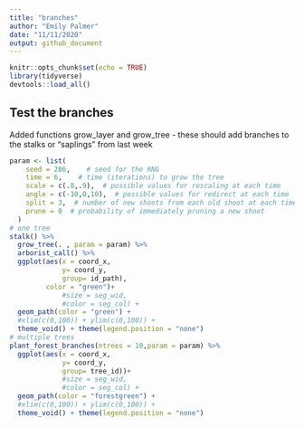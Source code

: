 ```yaml
---
title: "branches"
author: "Emily Palmer"
date: "11/11/2020"
output: github_document
---
```


```r
knitr::opts_chunk$set(echo = TRUE)
library(tidyverse)
devtools::load_all()
```

## Test the branches 


Added functions grow_layer and grow_tree - these should add branches to the stalks or "saplings" from last week 

```r
param <- list(
    seed = 286,    # seed for the RNG
    time = 6,    # time (iterations) to grow the tree
    scale = c(.8,.9),  # possible values for rescaling at each time
    angle = c(-10,0,10),  # possible values for redirect at each time
    split = 3,  # number of new shoots from each old shoot at each time
    prune = 0  # probability of immediately pruning a new shoot
  )
# one tree
stalk() %>% 
  grow_tree(. , param = param) %>% 
  arborist_call() %>%
  ggplot(aes(x = coord_x,
             y= coord_y, 
             group= id_path),
         color = "green")+
             #size = seg_wid, 
             #color = seg_col) + 
  geom_path(color = "green") + 
  #xlim(c(0,100)) + ylim(c(0,100)) + 
  theme_void() + theme(legend.position = "none")
# multiple trees 
plant_forest_branches(ntrees = 10,param = param) %>%
  ggplot(aes(x = coord_x,
             y= coord_y, 
             group= tree_id))+
             #size = seg_wid, 
             #color = seg_col) + 
  geom_path(color = "forestgreen") + 
  #xlim(c(0,100)) + ylim(c(0,100)) + 
  theme_void() + theme(legend.position = "none")

```

